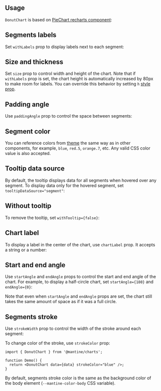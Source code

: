 

## Usage

`DonutChart` is based on [PieChart recharts component](https://recharts.org/en-US/api/PieChart):

<Demo data={DonutChartDemos.usage} />

## Segments labels

Set `withLabels` prop to display labels next to each segment:

<Demo data={DonutChartDemos.withLabels} />

## Size and thickness

Set `size` prop to control width and height of the chart. Note that if `withLabels` prop is set,
the chart height is automatically increased by 80px to make room for labels. You can override
this behavior by setting `h` [style prop](/styles/style-props).

<Demo data={DonutChartDemos.size} />

## Padding angle

Use `paddingAngle` prop to control the space between segments:

<Demo data={DonutChartDemos.paddingAngle} />

## Segment color

You can reference colors from [theme](/theming/theme-object) the same way as in
other components, for example, `blue`, `red.5`, `orange.7`, etc. Any valid CSS
color value is also accepted.

<Demo data={DonutChartDemos.color} />

## Tooltip data source

By default, the tooltip displays data for all segments when hovered over any segment.
To display data only for the hovered segment, set `tooltipDataSource="segment"`:

<Demo data={DonutChartDemos.tooltipDataSource} />

## Without tooltip

To remove the tooltip, set `withTooltip={false}`:

<Demo data={DonutChartDemos.noTooltip} />

## Chart label

To display a label in the center of the chart, use `chartLabel` prop.
It accepts a string or a number:

<Demo data={DonutChartDemos.chartLabel} />

## Start and end angle

Use `startAngle` and `endAngle` props to control the start and end angle of the chart.
For example, to display a half-circle chart, set `startAngle={180}` and `endAngle={0}`:

<Demo data={DonutChartDemos.angle} />

Note that even when `startAngle` and `endAngle` props are set, the chart still takes
the same amount of space as if it was a full circle.

## Segments stroke

Use `strokeWidth` prop to control the width of the stroke around each segment:

<Demo data={DonutChartDemos.strokeWidth} />

To change color of the stroke, use `strokeColor` prop:

```tsx
import { DonutChart } from '@mantine/charts';

function Demo() {
  return <DonutChart data={data} strokeColor="blue" />;
}
```

By default, segments stroke color is the same as the background color of the body element
(`--mantine-color-body` CSS variable).
